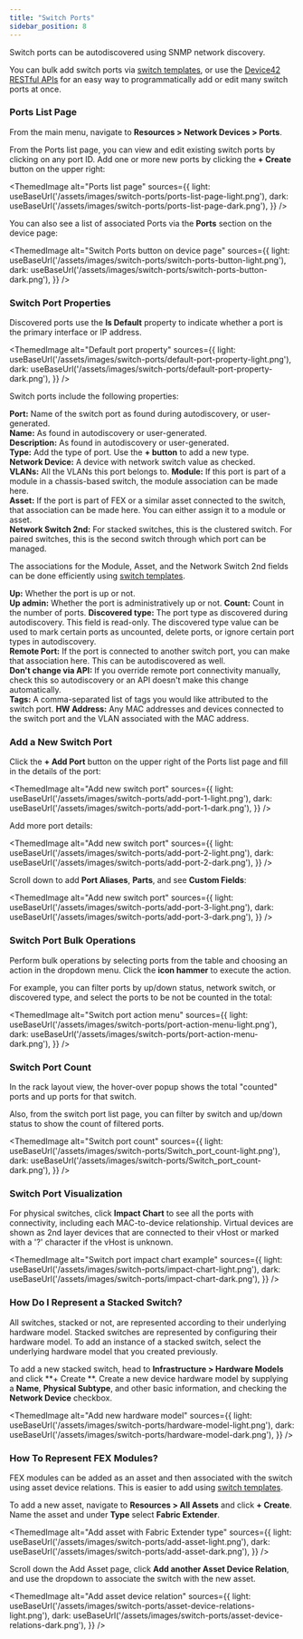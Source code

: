 ```yaml
---
title: "Switch Ports"
sidebar_position: 8
---
```



Switch ports can be autodiscovered using SNMP network discovery. 

You can bulk add switch ports via [switch templates](switch-templates.mdx), or use the [Device42 RESTful APIs](https://api.device42.com/#/IPAM) for an easy way to programmatically add or edit many switch ports at once.

### Ports List Page

From the main menu, navigate to **Resources > Network Devices > Ports**. 

From the Ports list page, you can view and edit existing switch ports by clicking on any port ID. Add one or more new ports by clicking the **+ Create** button on the upper right:

<ThemedImage
  alt="Ports list page"
  sources={{
    light: useBaseUrl('/assets/images/switch-ports/ports-list-page-light.png'),
    dark: useBaseUrl('/assets/images/switch-ports/ports-list-page-dark.png'),
  }}
/>

You can also see a list of associated Ports via the **Ports** section on the device page:

<ThemedImage
  alt="Switch Ports button on device page"
  sources={{
    light: useBaseUrl('/assets/images/switch-ports/switch-ports-button-light.png'),
    dark: useBaseUrl('/assets/images/switch-ports/switch-ports-button-dark.png'),
  }}
/>

### Switch Port Properties

Discovered ports use the **Is Default** property to indicate whether a port is the primary interface or IP address.

<ThemedImage
  alt="Default port property"
  sources={{
    light: useBaseUrl('/assets/images/switch-ports/default-port-property-light.png'),
    dark: useBaseUrl('/assets/images/switch-ports/default-port-property-dark.png'),
  }}
/>

Switch ports include the following properties:

**Port:** Name of the switch port as found during autodiscovery, or user-generated.  
**Name:** As found in autodiscovery or user-generated.  
**Description:** As found in autodiscovery or user-generated.  
**Type:** Add the type of port. Use the **+ button** to add a new type.  
**Network Device:** A device with network switch value as checked.  
**VLANs:** All the VLANs this port belongs to. 
**Module:** If this port is part of a module in a chassis-based switch, the module association can be made here.  
**Asset:** If the port is part of FEX or a similar asset connected to the switch, that association can be made here. You can either assign it to a module or asset.  
**Network Switch 2nd:** For stacked switches, this is the clustered switch. For paired switches, this is the second switch through which port can be managed.

The associations for the Module, Asset, and the Network Switch 2nd fields can be done efficiently using [switch templates](switch-templates.mdx).

**Up:** Whether the port is up or not.  
**Up admin:** Whether the port is administratively up or not. 
**Count:** Count in the number of ports. 
**Discovered type:** The port type as discovered during autodiscovery. This field is read-only. The discovered type value can be used to mark certain ports as uncounted, delete ports, or ignore certain port types in autodiscovery.  
**Remote Port:** If the port is connected to another switch port, you can make that association here. This can be autodiscovered as well.  
**Don't change via API:** If you override remote port connectivity manually, check this so autodiscovery or an API doesn't make this change automatically.  
**Tags:** A comma-separated list of tags you would like attributed to the switch port. 
**HW Address:** Any MAC addresses and devices connected to the switch port and the VLAN associated with the MAC address.

### Add a New Switch Port

Click the **+ Add Port** button on the upper right of the Ports list page and fill in the details of the port:

<ThemedImage
  alt="Add new switch port"
  sources={{
    light: useBaseUrl('/assets/images/switch-ports/add-port-1-light.png'),
    dark: useBaseUrl('/assets/images/switch-ports/add-port-1-dark.png'),
  }}
/>

Add more port details:

<ThemedImage
  alt="Add new switch port"
  sources={{
    light: useBaseUrl('/assets/images/switch-ports/add-port-2-light.png'),
    dark: useBaseUrl('/assets/images/switch-ports/add-port-2-dark.png'),
  }}
/>

Scroll down to add **Port Aliases**, **Parts**, and see **Custom Fields**:

<ThemedImage
  alt="Add new switch port"
  sources={{
    light: useBaseUrl('/assets/images/switch-ports/add-port-3-light.png'),
    dark: useBaseUrl('/assets/images/switch-ports/add-port-3-dark.png'),
  }}
/>

### Switch Port Bulk Operations

Perform bulk operations by selecting ports from the table and choosing an action in the dropdown menu. Click the **icon hammer** to execute the action.

For example, you can filter ports by up/down status, network switch, or discovered type, and select the ports to be not be counted in the total:

<ThemedImage
  alt="Switch port action menu"
  sources={{
    light: useBaseUrl('/assets/images/switch-ports/port-action-menu-light.png'),
    dark: useBaseUrl('/assets/images/switch-ports/port-action-menu-dark.png'),
  }}
/>

### Switch Port Count

In the rack layout view, the hover-over popup shows the total "counted" ports and up ports for that switch.  

Also, from the switch port list page, you can filter by switch and up/down status to show the count of filtered ports.

<ThemedImage
  alt="Switch port count"
  sources={{
    light: useBaseUrl('/assets/images/switch-ports/Switch_port_count-light.png'),
    dark: useBaseUrl('/assets/images/switch-ports/Switch_port_count-dark.png'),
  }}
/>

### Switch Port Visualization

For physical switches, click **Impact Chart** to see all the ports with connectivity, including each MAC-to-device relationship. Virtual devices are shown as 2nd layer devices that are connected to their vHost or marked with a '?' character if the vHost is unknown. 

<ThemedImage
  alt="Switch port impact chart example"
  sources={{
    light: useBaseUrl('/assets/images/switch-ports/impact-chart-light.png'),
    dark: useBaseUrl('/assets/images/switch-ports/impact-chart-dark.png'),
  }}
/>

### How Do I Represent a Stacked Switch?

All switches, stacked or not, are represented according to their underlying hardware model. Stacked switches are represented by configuring their hardware model. To add an instance of a stacked switch, select the underlying hardware model that you created previously.

To add a new stacked switch, head to **Infrastructure > Hardware Models** and click **+ Create **. Create a new device hardware model by supplying a **Name**, **Physical Subtype**, and other basic information, and checking the **Network Device** checkbox. 

<ThemedImage
  alt="Add new hardware model"
  sources={{
    light: useBaseUrl('/assets/images/switch-ports/hardware-model-light.png'),
    dark: useBaseUrl('/assets/images/switch-ports/hardware-model-dark.png'),
  }}
/>

### How To Represent FEX Modules?

FEX modules can be added as an asset and then associated with the switch using asset device relations. This is easier to add using [switch templates](switch-templates.mdx).

To add a new asset, navigate to **Resources > All Assets** and click **+ Create**. Name the asset and under **Type** select **Fabric Extender**.  

<ThemedImage
  alt="Add asset with Fabric Extender type"
  sources={{
    light: useBaseUrl('/assets/images/switch-ports/add-asset-light.png'),
    dark: useBaseUrl('/assets/images/switch-ports/add-asset-dark.png'),
  }}
/>

Scroll down the Add Asset page, click **Add another Asset Device Relation**, and use the dropdown to associate the switch with the new asset.

<ThemedImage
  alt="Add asset device relation"
  sources={{
    light: useBaseUrl('/assets/images/switch-ports/asset-device-relations-light.png'),
    dark: useBaseUrl('/assets/images/switch-ports/asset-device-relations-dark.png'),
  }}
/>
